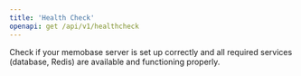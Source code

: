 ```yaml
---
title: 'Health Check'
openapi: get /api/v1/healthcheck
---
```


Check if your memobase server is set up correctly and all required services (database, Redis) are available and functioning properly. 